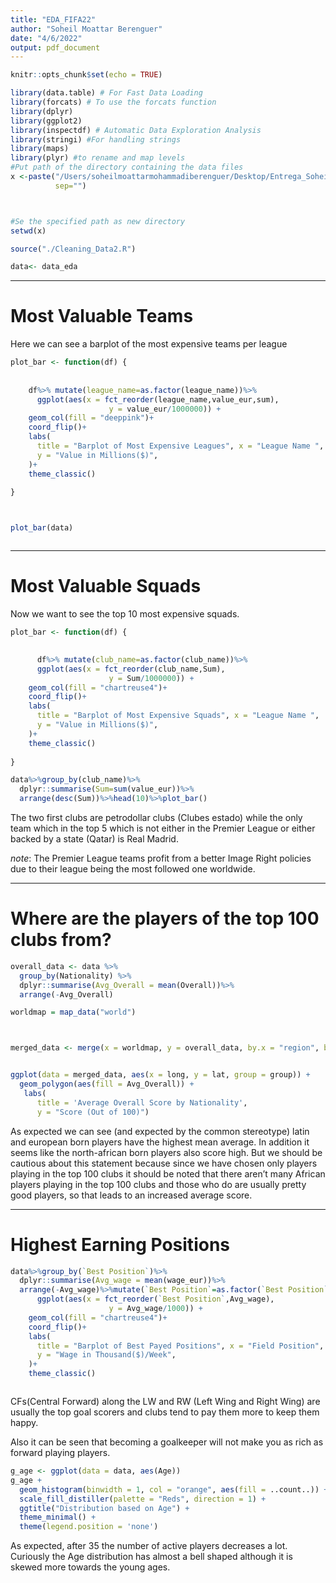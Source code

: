 ```yaml
---
title: "EDA_FIFA22"
author: "Soheil Moattar Berenguer"
date: "4/6/2022"
output: pdf_document
---
```


```r
knitr::opts_chunk$set(echo = TRUE)
```


```r
library(data.table) # For Fast Data Loading
library(forcats) # To use the forcats function
library(dplyr)
library(ggplot2)
library(inspectdf) # Automatic Data Exploration Analysis
library(stringi) #For handling strings
library(maps)
library(plyr) #to rename and map levels
#Put path of the directory containing the data files
x <-paste("/Users/soheilmoattarmohammadiberenguer/Desktop/Entrega_Soheil_Moattar_Berenguer",
          sep="")



#Se the specified path as new directory
setwd(x)

source("./Cleaning_Data2.R")

data<- data_eda

```

---

# Most Valuable Teams

Here we can see a barplot of the most expensive teams per league

```r





plot_bar <- function(df) {
  
    
    df%>% mutate(league_name=as.factor(league_name))%>%
      ggplot(aes(x = fct_reorder(league_name,value_eur,sum),
                      y = value_eur/1000000)) +
    geom_col(fill = "deeppink")+
    coord_flip()+
    labs(
      title = "Barplot of Most Expensive Leagues", x = "League Name ",
      y = "Value in Millions($)",
    )+
    theme_classic()
  
}



plot_bar(data)



```

---

# Most Valuable Squads

Now we want to see the top 10 most expensive squads.

```r


plot_bar <- function(df) {

    
      df%>% mutate(club_name=as.factor(club_name))%>%
      ggplot(aes(x = fct_reorder(club_name,Sum),
                      y = Sum/1000000)) +
    geom_col(fill = "chartreuse4")+
    coord_flip()+
    labs(
      title = "Barplot of Most Expensive Squads", x = "League Name ",
      y = "Value in Millions($)",
    )+
    theme_classic()
  
}

data%>%group_by(club_name)%>%
  dplyr::summarise(Sum=sum(value_eur))%>%
  arrange(desc(Sum))%>%head(10)%>%plot_bar()


```
The two first clubs are petrodollar clubs (Clubes estado) while the only team which in the top 5 which is not either in the Premier League or either backed by a state (Qatar) is Real Madrid.

*note*: The Premier League teams profit from a better Image Right policies due to their league being the most followed one worldwide.

---

# Where are the players of the top 100 clubs from?

```r
  




overall_data <- data %>% 
  group_by(Nationality) %>% 
  dplyr::summarise(Avg_Overall = mean(Overall))%>%
  arrange(-Avg_Overall)

worldmap = map_data("world")



merged_data <- merge(x = worldmap, y = overall_data, by.x = "region", by.y = "Nationality", all.x = TRUE) %>% arrange(order)


ggplot(data = merged_data, aes(x = long, y = lat, group = group)) +
  geom_polygon(aes(fill = Avg_Overall)) +
   labs(
      title = 'Average Overall Score by Nationality',
      y = "Score (Out of 100)")

```

As expected we can see (and expected by the common stereotype) latin and european born players have the highest mean average. 
In addition it seems like the north-african born players also score high. But we should be cautious about this statement because since we have chosen only players playing in the top 100 clubs it should be noted that there aren't many African players playing in the top 100 clubs and those who do are usually pretty good players, so that leads to an increased average score.



---

# Highest Earning Positions

```r



data%>%group_by(`Best Position`)%>%
  dplyr::summarise(Avg_wage = mean(wage_eur))%>%
  arrange(-Avg_wage)%>%mutate(`Best Position`=as.factor(`Best Position`))%>%
      ggplot(aes(x = fct_reorder(`Best Position`,Avg_wage),
                      y = Avg_wage/1000)) +
    geom_col(fill = "chartreuse4")+
    coord_flip()+
    labs(
      title = "Barplot of Best Payed Positions", x = "Field Position",
      y = "Wage in Thousand($)/Week",
    )+
    theme_classic()



```
CFs(Central Forward) along the LW and RW (Left Wing and Right Wing) are usually the top goal scorers and clubs tend to pay them more to keep them happy.

Also it can be seen that becoming a goalkeeper will not make you as rich as forward playing players.

```r
g_age <- ggplot(data = data, aes(Age))
g_age + 
  geom_histogram(binwidth = 1, col = "orange", aes(fill = ..count..)) + 
  scale_fill_distiller(palette = "Reds", direction = 1) +
  ggtitle("Distribution based on Age") + 
  theme_minimal() +
  theme(legend.position = 'none')


```
As expected, after 35 the number of active players decreases a lot. Curiously the Age distribution has almost a bell shaped although it is skewed more towards the young ages.

